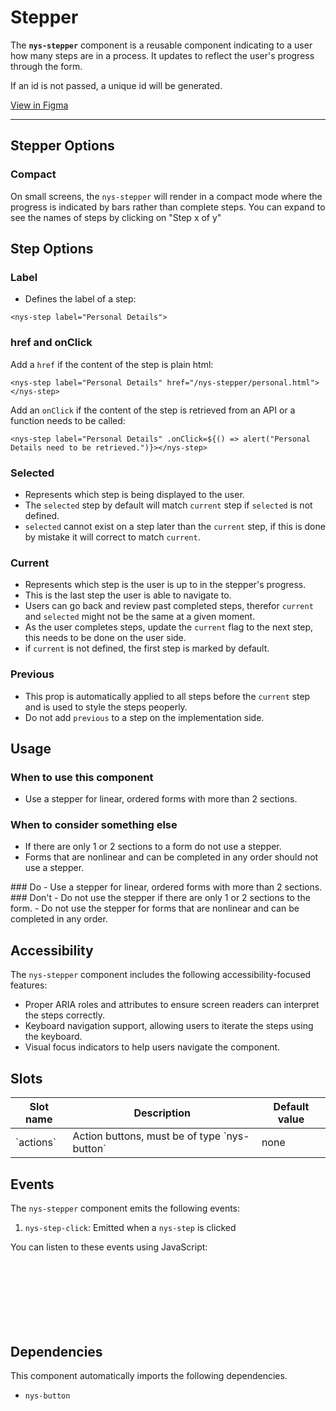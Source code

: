 
<Meta of={NysStepperStories} title="Components/Stepper/Documentation" />

# Stepper

The **`nys-stepper`** component is a reusable component indicating to a user how many steps are in a process. It updates to reflect the user's progress through the form.

If an id is not passed, a unique id will be generated.

<div class="nys-grid-row nys-grid-gap-1">
  <nys-badge label="Stable" prefixIcon="code"></nys-badge>
  <nys-badge
    prefixIcon
    prefix="WCAG 2.2"
    label="AA"
    intent="success"
  ></nys-badge>
  <p className="pill pill--uikit">
	  <a href="https://www.figma.com/design/U2QpuSUXRTxbgG64Fzi9bu?node-id=4897-5811" target="_blank">View in Figma</a>
  </p>
</div>


---

<Canvas of={NysStepperStories.Basic} />

<Controls />

## Stepper Options

### Compact
On small screens, the `nys-stepper` will render in a compact mode where the progress is indicated by bars rather than complete steps. You can expand to see the names of steps by clicking on "Step x of y"


## Step Options

### Label
- Defines the label of a step:
```
<nys-step label="Personal Details">
```

### href and onClick
Add a `href` if the content of the step is plain html:
```
<nys-step label="Personal Details" href="/nys-stepper/personal.html"></nys-step>
```
Add an `onClick` if the content of the step is retrieved from an API or a function needs to be called:
```
<nys-step label="Personal Details" .onClick=${() => alert("Personal Details need to be retrieved.")}></nys-step>
```

### Selected
- Represents which step is being displayed to the user.
- The `selected` step by default will match `current` step if `selected` is not defined.
- `selected` cannot exist on a step later than the `current` step, if this is done by mistake it will correct to match `current`.

### Current
- Represents which step is the user is up to in the stepper's progress.
- This is the last step the user is able to navigate to.
- Users can go back and review past completed steps, therefor `current` and `selected` might not be the same at a given moment.
- As the user completes steps, update the `current` flag to the next step, this needs to be done on the user side.
- if `current` is not defined, the first step is marked by default.

### Previous
- This prop is automatically applied to all steps before the `current` step and is used to style the steps peoperly.
- Do not add `previous` to a step on the implementation side.

## Usage

### When to use this component
- Use a stepper for linear, ordered forms with more than 2 sections.

### When to consider something else
- If there are only 1 or 2 sections to a form do not use a stepper.
- Forms that are nonlinear and can be completed in any order should not use a stepper.

<div className="nys-grid-row nys-grid-gap-lg">
  <div className="nys-mobile-lg:nys-grid-col">
    <div className="usage-card usage-card--do">
      ### <nys-icon name="check_circle" color="var(--nys-color-success)" /> Do
      - Use a stepper for linear, ordered forms with more than 2 sections.
    </div>
  </div>
  <div className="nys-mobile-lg:nys-grid-col">
    <div className="usage-card usage-card--dont">
      ### <nys-icon name="error" color="var(--nys-color-danger)" /> Don't
      - Do not use the stepper if there are only 1 or 2 sections to the form.
      - Do not use the stepper for forms that are nonlinear and can be completed in any order.
    </div>
  </div>
</div>

## Accessibility

The `nys-stepper` component includes the following accessibility-focused features:

- Proper ARIA roles and attributes to ensure screen readers can interpret the steps correctly.
- Keyboard navigation support, allowing users to iterate the steps using the keyboard.
- Visual focus indicators to help users navigate the component.

## Slots
<table>
    <thead>
    <tr>
        <th>Slot name</th>
        <th>Description</th>
        <th>Default value</th>
    </tr>
    </thead>
    <tbody>
    <tr>
        <td>`actions`</td>
        <td>Action buttons, must be of type `nys-button`</td>
        <td>none</td>
    </tr>
    </tbody>
</table>

## Events

The `nys-stepper` component emits the following events:

1. `nys-step-click`: Emitted when a `nys-step` is clicked

You can listen to these events using JavaScript:

```js
// Select the stepper component
const stepper = document.querySelector("nys-stepper");

// Listen for the 'nys-step-click' event
stepper.addEventListener("nys-step-click", () => {
	console.log("nys-step clicked");
});
```

## Dependencies

This component automatically imports the following dependencies.
- `nys-button`
